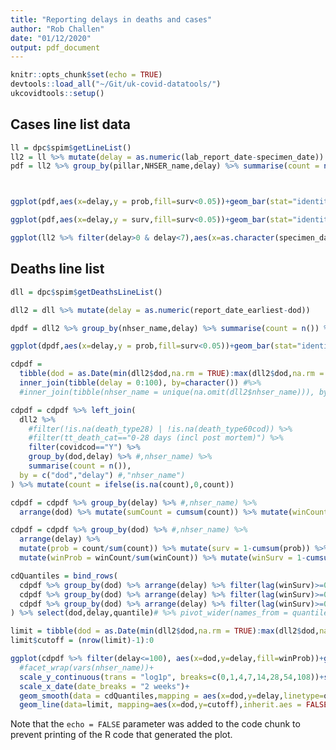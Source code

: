```yaml
---
title: "Reporting delays in deaths and cases"
author: "Rob Challen"
date: "01/12/2020"
output: pdf_document
---
```


```r
knitr::opts_chunk$set(echo = TRUE)
devtools::load_all("~/Git/uk-covid-datatools/")
ukcovidtools::setup()
```

## Cases line list data


```r
ll = dpc$spim$getLineList()
ll2 = ll %>% mutate(delay = as.numeric(lab_report_date-specimen_date))
pdf = ll2 %>% group_by(pillar,NHSER_name,delay) %>% summarise(count = n()) %>% group_by(pillar,NHSER_name) %>% mutate(prob = count/sum(count)) %>% mutate(surv = 1-cumsum(prob))




```

```r
ggplot(pdf,aes(x=delay,y = prob,fill=surv<0.05))+geom_bar(stat="identity")+xlim(c(-2,10))+facet_grid(rows = vars(NHSER_name), cols=vars(pillar))
```
```r
ggplot(pdf,aes(x=delay,y = surv,fill=surv<0.05))+geom_bar(stat="identity")+coord_cartesian(xlim=c(0,10))+facet_grid(rows = vars(NHSER_name), cols=vars(pillar))
```
```r
ggplot(ll2 %>% filter(delay>0 & delay<7),aes(x=as.character(specimen_date,format="%a"),y=delay))+geom_violin(adjust=4)+facet_wrap(vars(pillar))
```

## Deaths line list

```r

dll = dpc$spim$getDeathsLineList()

dll2 = dll %>% mutate(delay = as.numeric(report_date_earliest-dod))

dpdf = dll2 %>% group_by(nhser_name,delay) %>% summarise(count = n()) %>% group_by(nhser_name) %>% mutate(prob = count/sum(count)) %>% mutate(surv = 1-cumsum(prob))

```
```r
ggplot(dpdf,aes(x=delay,y = prob,fill=surv<0.05))+geom_bar(stat="identity")+coord_cartesian(xlim=c(-2,20))+facet_wrap(vars(nhser_name))
```

```r

cdpdf = 
  tibble(dod = as.Date(min(dll2$dod,na.rm = TRUE):max(dll2$dod,na.rm = TRUE),"1970-01-01")) %>% 
  inner_join(tibble(delay = 0:100), by=character()) #%>%
  #inner_join(tibble(nhser_name = unique(na.omit(dll2$nhser_name))), by=character()) 

cdpdf = cdpdf %>% left_join(
  dll2 %>% 
    #filter(!is.na(death_type28) | !is.na(death_type60cod)) %>%
    #filter(tt_death_cat=="0-28 days (incl post mortem)") %>% 
    filter(covidcod=="Y") %>%
    group_by(dod,delay) %>% #,nhser_name) %>% 
    summarise(count = n()),
  by = c("dod","delay") #,"nhser_name")
) %>% mutate(count = ifelse(is.na(count),0,count))

cdpdf = cdpdf %>% group_by(delay) %>% #,nhser_name) %>% 
  arrange(dod) %>% mutate(sumCount = cumsum(count)) %>% mutate(winCount = sumCount-lag(sumCount,7))

cdpdf = cdpdf %>% group_by(dod) %>% #,nhser_name) %>% 
  arrange(delay) %>% 
  mutate(prob = count/sum(count)) %>% mutate(surv = 1-cumsum(prob)) %>%
  mutate(winProb = winCount/sum(winCount)) %>% mutate(winSurv = 1-cumsum(winProb))

cdQuantiles = bind_rows(
  cdpdf %>% group_by(dod) %>% arrange(delay) %>% filter(lag(winSurv)>=0.5 & winSurv<0.5) %>% mutate(quantile = "q.0.5"),
  cdpdf %>% group_by(dod) %>% arrange(delay) %>% filter(lag(winSurv)>=0.25 & winSurv<0.25) %>% mutate(quantile = "q.0.25"),
  cdpdf %>% group_by(dod) %>% arrange(delay) %>% filter(lag(winSurv)>=0.05 & winSurv<0.05) %>% mutate(quantile = "q.0.05")
) %>% select(dod,delay,quantile)# %>% pivot_wider(names_from = quantile, values_from = delay)

limit = tibble(dod = as.Date(min(dll2$dod,na.rm = TRUE):max(dll2$dod,na.rm = TRUE),"1970-01-01"))
limit$cutoff = (nrow(limit)-1):0

ggplot(cdpdf %>% filter(delay<=100), aes(x=dod,y=delay,fill=winProb))+geom_tile(stat = "identity",width=1,height=1)+
  #facet_wrap(vars(nhser_name))+
  scale_y_continuous(trans = "log1p", breaks=c(0,1,4,7,14,28,54,108))+scale_fill_gradient(low="white",high="black",trans="sqrt",na.value = "white",lim=c(0,0.25),oob=scales::squish)+
  scale_x_date(date_breaks = "2 weeks")+
  geom_smooth(data = cdQuantiles,mapping = aes(x=dod,y=delay,linetype=quantile),inherit.aes = FALSE,colour="red",se = FALSE,size=0.5)+
  geom_line(data=limit, mapping=aes(x=dod,y=cutoff),inherit.aes = FALSE,colour="blue")+coord_cartesian(ylim=c(0,54),xlim=c(as.Date("2020-03-01"),NA))
```

Note that the `echo = FALSE` parameter was added to the code chunk to prevent printing of the R code that generated the plot.
